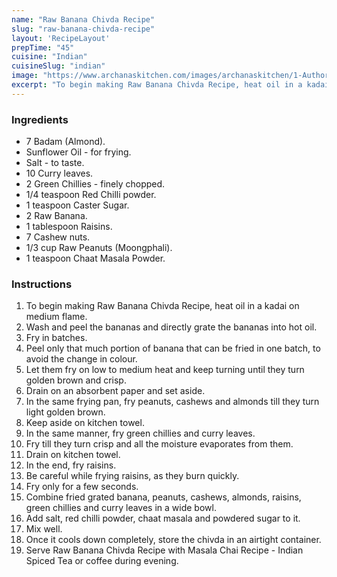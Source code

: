 ---
name: "Raw Banana Chivda Recipe"
slug: "raw-banana-chivda-recipe"
layout: 'RecipeLayout'
prepTime: "45"
cuisine: "Indian"
cuisineSlug: "indian"
image: "https://www.archanaskitchen.com/images/archanaskitchen/1-Author/Bela-Dholakia/Raw_Banana_Chivda_Kachche_Kele_ka_Chivda_recipe.jpg"
excerpt: "To begin making Raw Banana Chivda Recipe, heat oil in a kadai on medium flame"
---

### Ingredients

- 7 Badam (Almond).
- Sunflower Oil - for frying.
- Salt - to taste.
- 10 Curry leaves.
- 2 Green Chillies - finely chopped.
- 1/4 teaspoon Red Chilli powder.
- 1 teaspoon Caster Sugar.
- 2 Raw Banana.
- 1 tablespoon Raisins.
- 7 Cashew nuts.
- 1/3 cup Raw Peanuts (Moongphali).
- 1 teaspoon Chaat Masala Powder.

### Instructions

1. To begin making Raw Banana Chivda Recipe, heat oil in a kadai on medium flame.
1. Wash and peel the bananas and directly grate the bananas into hot oil.
1. Fry in batches.
1. Peel only that much portion of banana that can be fried in one batch, to avoid the change in colour.
1. Let them fry on low to medium heat and keep turning until they turn golden brown and crisp.
1. Drain on an absorbent paper and set aside.
1. In the same frying pan, fry peanuts, cashews and almonds till they turn light golden brown.
1. Keep aside on kitchen towel.
1. In the same manner, fry green chillies and curry leaves.
1. Fry till they turn crisp and all the moisture evaporates from them.
1. Drain on kitchen towel.
1. In the end, fry raisins.
1. Be careful while frying raisins, as they burn quickly.
1. Fry only for a few seconds.
1. Combine fried grated banana, peanuts, cashews, almonds, raisins, green chillies and curry leaves in a wide bowl.
1. Add salt, red chilli powder, chaat masala and powdered sugar to it.
1. Mix well.
1. Once it cools down completely, store the chivda in an airtight container.
1. Serve Raw Banana Chivda Recipe with Masala Chai Recipe - Indian Spiced Tea or coffee during evening.
